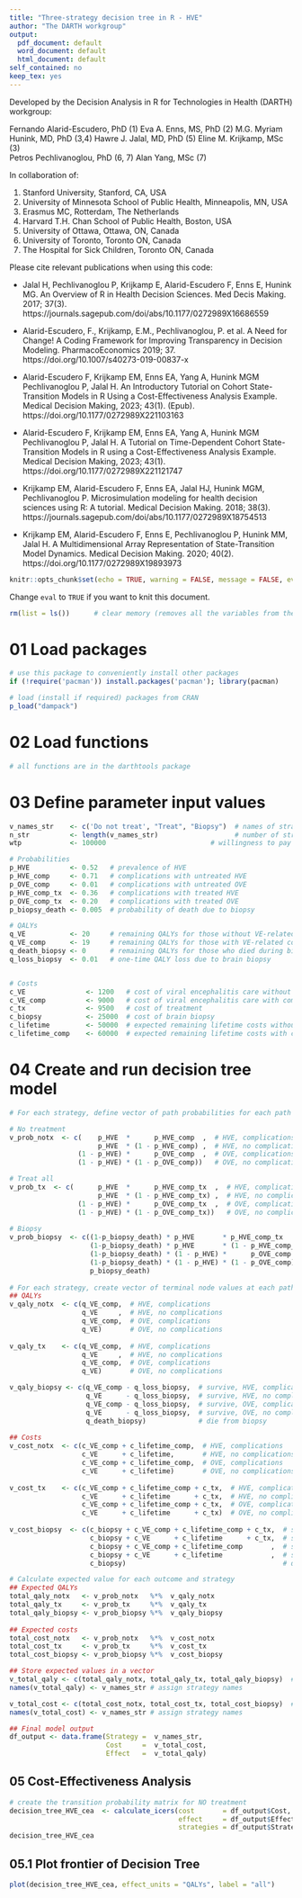 ```yaml
---
title: "Three-strategy decision tree in R - HVE"
author: "The DARTH workgroup"
output:
  pdf_document: default
  word_document: default
  html_document: default
self_contained: no
keep_tex: yes
---
```


Developed by the Decision Analysis in R for Technologies in Health (DARTH) workgroup:

Fernando Alarid-Escudero, PhD (1) 
Eva A. Enns, MS, PhD (2)
M.G. Myriam Hunink, MD, PhD (3,4)
Hawre J. Jalal, MD, PhD (5) 
Eline M. Krijkamp, MSc (3)	
Petros Pechlivanoglou, PhD (6, 7)
Alan Yang, MSc (7)

In collaboration of: 		

1. Stanford University, Stanford, CA, USA
2. University of Minnesota School of Public Health, Minneapolis, MN, USA
3. Erasmus MC, Rotterdam, The Netherlands
4. Harvard T.H. Chan School of Public Health, Boston, USA
5. University of Ottawa, Ottawa, ON, Canada
6. University of Toronto, Toronto ON, Canada
7. The Hospital for Sick Children, Toronto ON, Canada

Please cite relevant publications when using this code:

- Jalal H, Pechlivanoglou P, Krijkamp E, Alarid-Escudero F, Enns E, Hunink MG. 
An Overview of R in Health Decision Sciences. Med Decis Making. 2017; 37(3). 
https://journals.sagepub.com/doi/abs/10.1177/0272989X16686559

- Alarid-Escudero, F., Krijkamp, E.M., Pechlivanoglou, P. et al. A Need for Change! 
A Coding Framework for Improving Transparency in Decision Modeling. 
PharmacoEconomics 2019; 37. https://doi.org/10.1007/s40273-019-00837-x

- Alarid-Escudero F, Krijkamp EM, Enns EA, Yang A, Hunink MGM Pechlivanoglou P,
Jalal H. An Introductory Tutorial on Cohort State-Transition Models in R Using a 
Cost-Effectiveness Analysis Example. Medical Decision Making, 2023; 43(1).
(Epub). https://doi.org/10.1177/0272989X221103163

- Alarid-Escudero F, Krijkamp EM, Enns EA, Yang A, Hunink MGM Pechlivanoglou P,
Jalal H. A Tutorial on Time-Dependent Cohort State-Transition Models in R using 
a Cost-Effectiveness Analysis Example. Medical Decision Making, 2023; 43(1). 
https://doi.org/10.1177/0272989X221121747

- Krijkamp EM, Alarid-Escudero F, Enns EA, Jalal HJ, Hunink MGM, Pechlivanoglou P. 
Microsimulation modeling for health decision sciences using R: A tutorial. 
Medical Decision Making. 2018; 38(3). 
https://journals.sagepub.com/doi/abs/10.1177/0272989X18754513
 
- Krijkamp EM, Alarid-Escudero F, Enns E, Pechlivanoglou P, Hunink MM, Jalal H. 
A Multidimensional Array Representation of State-Transition Model Dynamics. 
Medical Decision Making. 2020; 40(2). https://doi.org/10.1177/0272989X19893973

\newpage

```r
knitr::opts_chunk$set(echo = TRUE, warning = FALSE, message = FALSE, eval = TRUE)
```

Change `eval` to `TRUE` if you want to knit this document.

```r
rm(list = ls())      # clear memory (removes all the variables from the workspace)
```

# 01 Load packages

```r

# use this package to conveniently install other packages
if (!require('pacman')) install.packages('pacman'); library(pacman) 

# load (install if required) packages from CRAN
p_load("dampack")  

```

# 02 Load functions

```r
# all functions are in the darthtools package
```

# 03 Define parameter input values

```r
v_names_str    <- c('Do not treat', "Treat", "Biopsy")  # names of strategies
n_str          <- length(v_names_str)                   # number of strategies
wtp            <- 100000                          # willingness to pay threshold

# Probabilities
p_HVE          <- 0.52   # prevalence of HVE
p_HVE_comp     <- 0.71   # complications with untreated HVE
p_OVE_comp     <- 0.01   # complications with untreated OVE
p_HVE_comp_tx  <- 0.36   # complications with treated HVE
p_OVE_comp_tx  <- 0.20   # complications with treated OVE
p_biopsy_death <- 0.005  # probability of death due to biopsy

# QALYs
q_VE           <- 20     # remaining QALYs for those without VE-related complications
q_VE_comp      <- 19     # remaining QALYs for those with VE-related complications
q_death_biopsy <- 0      # remaining QALYs for those who died during biopsy
q_loss_biopsy  <- 0.01   # one-time QALY loss due to brain biopsy


# Costs
c_VE               <- 1200   # cost of viral encephalitis care without complications
c_VE_comp          <- 9000   # cost of viral encephalitis care with complications
c_tx               <- 9500   # cost of treatment
c_biopsy           <- 25000  # cost of brain biopsy
c_lifetime         <- 50000  # expected remaining lifetime costs without complications
c_lifetime_comp    <- 60000  # expected remaining lifetime costs with complications

```

# 04 Create and run decision tree model

```r
# For each strategy, define vector of path probabilities for each path 

# No treatment
v_prob_notx  <- c(    p_HVE  *      p_HVE_comp  ,  # HVE, complications
                      p_HVE  * (1 - p_HVE_comp) ,  # HVE, no complications
                 (1 - p_HVE) *      p_OVE_comp  ,  # OVE, complications
                 (1 - p_HVE) * (1 - p_OVE_comp))   # OVE, no complications

# Treat all
v_prob_tx  <- c(      p_HVE  *      p_HVE_comp_tx  ,  # HVE, complications
                      p_HVE  * (1 - p_HVE_comp_tx) ,  # HVE, no complications
                 (1 - p_HVE) *      p_OVE_comp_tx  ,  # OVE, complications
                 (1 - p_HVE) * (1 - p_OVE_comp_tx))   # OVE, no complications
  
# Biopsy
v_prob_biopsy  <- c((1-p_biopsy_death) * p_HVE       * p_HVE_comp_tx      ,  # survive, HVE, complications
                    (1-p_biopsy_death) * p_HVE       * (1 - p_HVE_comp_tx),  # survive, HVE, no complications
                    (1-p_biopsy_death) * (1 - p_HVE) *      p_OVE_comp ,  # survive, OVE, complications
                    (1-p_biopsy_death) * (1 - p_HVE) * (1 - p_OVE_comp),  # survive, OVE, no complications
                    p_biopsy_death)                                       # die from biopsy
  
# For each strategy, create vector of terminal node values at each path terminus 
## QALYs
v_qaly_notx  <- c(q_VE_comp,  # HVE, complications
                  q_VE     ,  # HVE, no complications
                  q_VE_comp,  # OVE, complications
                  q_VE)       # OVE, no complications
  
v_qaly_tx    <- c(q_VE_comp,  # HVE, complications
                  q_VE     ,  # HVE, no complications
                  q_VE_comp,  # OVE, complications
                  q_VE)       # OVE, no complications

v_qaly_biopsy <- c(q_VE_comp - q_loss_biopsy,  # survive, HVE, complications
                   q_VE      - q_loss_biopsy,  # survive, HVE, no complications
                   q_VE_comp - q_loss_biopsy,  # survive, OVE, complications
                   q_VE      - q_loss_biopsy,  # survive, OVE, no complications
                   q_death_biopsy)             # die from biopsy
  
## Costs
v_cost_notx  <- c(c_VE_comp + c_lifetime_comp,  # HVE, complications
                  c_VE      + c_lifetime,       # HVE, no complications
                  c_VE_comp + c_lifetime_comp,  # OVE, complications
                  c_VE      + c_lifetime)       # OVE, no complications
  
v_cost_tx    <- c(c_VE_comp + c_lifetime_comp + c_tx,  # HVE, complications 
                  c_VE      + c_lifetime      + c_tx,  # HVE, no complications 
                  c_VE_comp + c_lifetime_comp + c_tx,  # OVE, complications 
                  c_VE      + c_lifetime      + c_tx)  # OVE, no complications 
  
v_cost_biopsy  <- c(c_biopsy + c_VE_comp + c_lifetime_comp + c_tx,  # survive, HVE, complications 
                    c_biopsy + c_VE      + c_lifetime      + c_tx,  # survive, HVE, no complications 
                    c_biopsy + c_VE_comp + c_lifetime_comp       ,  # survive, OVE, complications
                    c_biopsy + c_VE      + c_lifetime            ,  # survive, OVE, no complications
                    c_biopsy)                                       # die from biopsy

# Calculate expected value for each outcome and strategy
## Expected QALYs
total_qaly_notx   <- v_prob_notx   %*%  v_qaly_notx      
total_qaly_tx     <- v_prob_tx     %*%  v_qaly_tx
total_qaly_biopsy <- v_prob_biopsy %*%  v_qaly_biopsy
  
## Expected costs
total_cost_notx   <- v_prob_notx   %*%  v_cost_notx    
total_cost_tx     <- v_prob_tx     %*%  v_cost_tx
total_cost_biopsy <- v_prob_biopsy %*%  v_cost_biopsy

## Store expected values in a vector
v_total_qaly <- c(total_qaly_notx, total_qaly_tx, total_qaly_biopsy)  # vector of total QALYs
names(v_total_qaly) <- v_names_str # assign strategy names

v_total_cost <- c(total_cost_notx, total_cost_tx, total_cost_biopsy)  # vector of total costs
names(v_total_cost) <- v_names_str # assign strategy names

## Final model output
df_output <- data.frame(Strategy =  v_names_str,
                        Cost     =  v_total_cost,
                        Effect   =  v_total_qaly)
```

## 05 Cost-Effectiveness Analysis

```r
# create the transition probability matrix for NO treatment
decision_tree_HVE_cea  <- calculate_icers(cost       = df_output$Cost,
                                          effect     = df_output$Effect,
                                          strategies = df_output$Strategy)
decision_tree_HVE_cea

```

## 05.1 Plot frontier of Decision Tree

```r
plot(decision_tree_HVE_cea, effect_units = "QALYs", label = "all")

```

